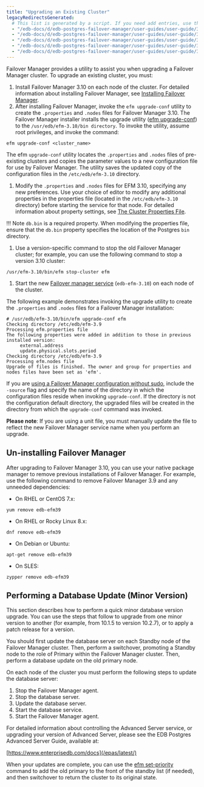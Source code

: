```yaml
---
title: "Upgrading an Existing Cluster"
legacyRedirectsGenerated:
  # This list is generated by a script. If you need add entries, use the `legacyRedirects` key.
  - "/edb-docs/d/edb-postgres-failover-manager/user-guides/user-guide/3.6/upgrading_existing_cluster.html"
  - "/edb-docs/d/edb-postgres-failover-manager/user-guides/user-guide/3.7/upgrading_existing_cluster.html"
  - "/edb-docs/d/edb-postgres-failover-manager/user-guides/user-guide/3.8/upgrading_existing_cluster.html"
  - "/edb-docs/d/edb-postgres-failover-manager/user-guides/user-guide/3.9/upgrading_existing_cluster.html"
  - "/edb-docs/d/edb-postgres-failover-manager/user-guides/user-guide/3.10/upgrading_existing_cluster.html"
---
```


<div id="upgrading_existing_cluster" class="registered_link"></div>

Failover Manager provides a utility to assist you when upgrading a Failover Manager cluster. To upgrade an existing cluster, you must:

1.  Install Failover Manager 3.10 on each node of the cluster. For detailed information about installing Failover Manager, see [Installing Failover Manager](03_installing_efm/#installing_efm).
2.  After installing Failover Manager, invoke the `efm upgrade-conf` utility to create the `.properties` and `.nodes` files for Failover Manager 3.10. The Failover Manager installer installs the upgrade utility ([efm upgrade-conf](07_using_efm_utility/#efm_upgrade_conf)) to the `/usr/edb/efm-3.10/bin directory`. To invoke the utility, assume root privileges, and invoke the command:

```text
efm upgrade-conf <cluster_name>
```

The efm `upgrade-conf` utility locates the `.properties` and `.nodes` files of pre-existing clusters and copies the parameter values to a new configuration file for use by Failover Manager. The utility saves the updated copy of the configuration files in the `/etc/edb/efm-3.10` directory.

1.  Modify the `.properties` and `.nodes` files for EFM 3.10, specifying any new preferences. Use your choice of editor to modify any additional properties in the properties file (located in the `/etc/edb/efm-3.10` directory) before starting the service for that node. For detailed information about property settings, see [The Cluster Properties File](04_configuring_efm/01_cluster_properties/#cluster_properties).

!!! Note
    `db.bin` is a required property. When modifying the properties file, ensure that the `db.bin` property specifies the location of the Postgres `bin` directory.

1.  Use a version-specific command to stop the old Failover Manager cluster; for example, you can use the following command to stop a version 3.10 cluster:

```text
/usr/efm-3.10/bin/efm stop-cluster efm
```

1.  Start the new [Failover manager service](08_controlling_efm_service/#controlling_efm_service) (`edb-efm-3.10`) on each node of the cluster.

The following example demonstrates invoking the upgrade utility to create the `.properties` and `.nodes` files for a Failover Manager installation:

```text
# /usr/edb/efm-3.10/bin/efm upgrade-conf efm
Checking directory /etc/edb/efm-3.9
Processing efm.properties file
The following properties were added in addition to those in previous installed version:
     external.address
     update.physical.slots.period
Checking directory /etc/edb/efm-3.9
Processing efm.nodes file
Upgrade of files is finished. The owner and group for properties and nodes files have been set as 'efm'.
```

If you are [using a Failover Manager configuration without sudo](04_configuring_efm/04_extending_efm_permissions/#running_efm_without_sudo), include the `-source` flag and specify the name of the directory in which the configuration files reside when invoking `upgrade-conf`. If the directory is not the configuration default directory, the upgraded files will be created in the directory from which the `upgrade-conf` command was invoked.

**Please note**: If you are using a unit file, you must manually update the file to reflect the new Failover Manager service name when you perform an upgrade.

## Un-installing Failover Manager

After upgrading to Failover Manager 3.10, you can use your native package manager to remove previous installations of Failover Manager. For example, use the following command to remove Failover Manager 3.9 and any unneeded dependencies:

-   On RHEL or CentOS 7.x:

```text
yum remove edb-efm39
```

-   On RHEL or Rocky Linux 8.x:

```text
dnf remove edb-efm39
```

-   On Debian or Ubuntu:

```text
apt-get remove edb-efm39
```

-   On SLES:

```text
zypper remove edb-efm39
```

## Performing a Database Update (Minor Version)

This section describes how to perform a quick minor database version upgrade. You can use the steps that follow to upgrade from one minor version to another (for example, from 10.1.5 to version 10.2.7), or to apply a patch release for a version.

You should first update the database server on each Standby node of the Failover Manager cluster. Then, perform a switchover, promoting a Standby node to the role of Primary within the Failover Manager cluster. Then, perform a database update on the old primary node.

On each node of the cluster you must perform the following steps to update the database server:

1.  Stop the Failover Manager agent.
2.  Stop the database server.
3.  Update the database server.
4.  Start the database service.
5.  Start the Failover Manager agent.

For detailed information about controlling the Advanced Server service, or upgrading your version of Advanced Server, please see the EDB Postgres Advanced Server Guide, available at:

[https://www.enterprisedb.com/docs](/epas/latest/)

When your updates are complete, you can use the [efm set-priority](07_using_efm_utility/#efm_set_priority) command to add the old primary to the front of the standby list (if needed), and then switchover to return the cluster to its original state.
